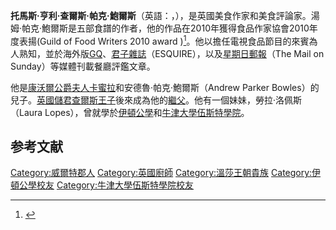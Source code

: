 {{blpsources|time=2017-01-05T04:25:45+00:00}}
{{noteTA
| G1 = UK Places
| G2 = PoliticiansUK
| 1 = zh-tw:查爾斯;zh-hk:查理斯;zh-cn:查尔斯
}}
{{Infobox person
| image = Tomparkerbowles (cropped) (cropped).jpg
| image_size = 
| name = 托馬斯·亨利·查爾斯·帕克·鮑爾斯
| caption = 湯姆·帕克·鮑爾斯在2014年的網路峰會
| birth_date = {{birth date and age|1974|12|18}}
| birth_place = {{GBR}}[[倫敦|倫敦]]
| occupation = [[食譜作家|食譜作家]]<ref>{{cite web|title=Tom Parker Bowles Profile|url=https://www.theguardian.com/profile/tom-parker-bowles|publisher=The Guardian|accessdate=2014-08-23|archive-date=2018-09-26|archive-url=https://web.archive.org/web/20180926014548/https://www.theguardian.com/profile/tom-parker-bowles|dead-url=no}}</ref>、[[美食家|美食家]]<ref>{{cite news|title=Tom Parker Bowles, British food critic and son of duchess, shares travel tales|url=http://www.palmbeachdailynews.com/news/news/tom-parker-bowles-british-food-critic-and-son-of-d/nMC3g/|accessdate=2014-08-23|publisher=Palm Beach Daily News|date=2011-03-23|archive-date=2016-03-04|archive-url=https://web.archive.org/web/20160304070532/http://www.palmbeachdailynews.com/news/news/tom-parker-bowles-british-food-critic-and-son-of-d/nMC3g/|dead-url=no}}</ref>
| spouse = {{marriage|Sara Buys |2005}}
| children = 2
| parents = [[Andrew_Parker_Bowles|Andrew Parker Bowles]]<br />[[康沃爾公爵夫人卡蜜拉|康沃爾公爵夫人卡蜜拉]]
| relations = {{Plainlist|
 [[康沃爾公爵|康沃爾公爵]][[查爾斯王子|查爾斯王子]](繼父/教父)
}}
}}

'''托馬斯·亨利·查爾斯·帕克·鮑爾斯'''（英語：{{lang|en|Thomas Henry Charles Parker Bowles}}，{{bd|1974年|12月18日<ref name="About">{{cite news|title=Tom Parker Bowles and Sara Buys|url=http://marriage.about.com/od/royalty/p/tomsarabowles.htm|publisher=[[About.com|About.com]]|deadurl=yes|archiveurl=https://web.archive.org/web/20140710175149/http://marriage.about.com/od/royalty/p/tomsarabowles.htm|archivedate=2014-07-10}}</ref>}}），是英國美食作家和美食評論家。湯姆·帕克·鮑爾斯是五部食譜的作者，他的作品在2010年獲得食品作家協會2010年度表揚(Guild of Food Writers 2010 award )<ref>{{cite web|title=Guild Awards Winners 2010|url=http://www.gfw.co.uk/stop-article.cfm?ArticleID=359|work=gfw.co.uk|accessdate=2012-07-22|archiveurl=https://web.archive.org/web/20110401222806/http://www.gfw.co.uk/stop-article.cfm?ArticleID=359|archivedate=2011-04-01}}</ref>。他以擔任電視食品節目的來賓為人熟知，並於海外版[[GQ|GQ]]、[[君子雜誌|君子雜誌]]（ESQUIRE），以及[[星期日郵報|星期日郵報]]（The Mail on Sunday）等媒體刊載餐廳評鑑文章。

他是[[康沃爾公爵夫人卡蜜拉|康沃爾公爵夫人卡蜜拉]]和安德魯·帕克·鮑爾斯（Andrew Parker Bowles）的兒子。[[储君#英国|英國儲君]][[查爾斯王子|查爾斯王子]]後來成為他的[[繼父|繼父]]。他有一個妹妹，勞拉·洛佩斯（Laura Lopes），曾就學於[[伊頓公學|伊頓公學]]和[[牛津大學伍斯特學院|牛津大學伍斯特學院]]。

==参考文献==
{{reflist}}

{{DEFAULTSORT:Parker Bowles, Tom}}
[[Category:威爾特郡人|Category:威爾特郡人]]
[[Category:英國廚師|Category:英國廚師]]
[[Category:溫莎王朝貴族|Category:溫莎王朝貴族]]
[[Category:伊頓公學校友|Category:伊頓公學校友]]
[[Category:牛津大學伍斯特學院校友|Category:牛津大學伍斯特學院校友]]